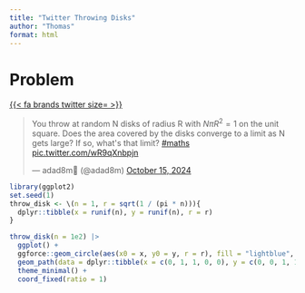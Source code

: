 ```yaml
---
title: "Twitter Throwing Disks"
author: "Thomas"
format: html
---
```


# Problem 

<!-- 

*You throw at random* $N$ *disks of radius* $R$ *with* $N \pi R^2 = 1$ *on the unit square. Does the area covered by the disks converge to a limit as* $N$ *gets large? If so, whats the limit?*

-->

[{{< fa brands twitter size= \normalsize >}}](https://x.com/adad8m/status/1846034945116196976)

<blockquote class="twitter-tweet"><p lang="en" dir="ltr">You throw at random N disks of radius R with $N \pi R^2=1$ on the unit square. Does the area covered by the disks converge to a limit as N gets large? If so, what&#39;s that limit? <a href="https://twitter.com/hashtag/maths?src=hash&amp;ref_src=twsrc%5Etfw">#maths</a> <a href="https://t.co/wR9qXnbpjn">pic.twitter.com/wR9qXnbpjn</a></p>&mdash; adad8m🦞 (@adad8m) <a href="https://twitter.com/adad8m/status/1846034945116196976?ref_src=twsrc%5Etfw">October 15, 2024</a></blockquote> <script async src="https://platform.twitter.com/widgets.js" charset="utf-8"></script>

```r
library(ggplot2)
set.seed(1)
throw_disk <- \(n = 1, r = sqrt(1 / (pi * n))){
  dplyr::tibble(x = runif(n), y = runif(n), r = r)
}

throw_disk(n = 1e2) |>
  ggplot() + 
  ggforce::geom_circle(aes(x0 = x, y0 = y, r = r), fill = "lightblue", color = "lightblue", alpha = .5) + 
  geom_path(data = dplyr::tibble(x = c(0, 1, 1, 0, 0), y = c(0, 0, 1, 1, 0)), aes(x = x, y = y)) + 
  theme_minimal() + 
  coord_fixed(ratio = 1)
```